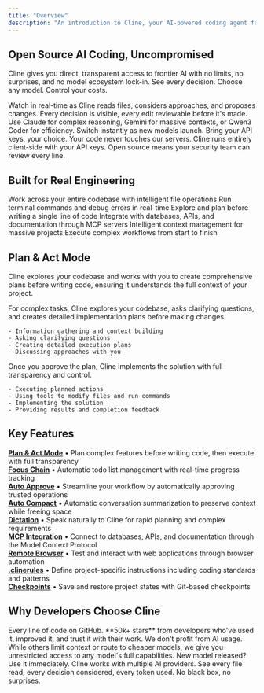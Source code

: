```yaml
---
title: "Overview"
description: "An introduction to Cline, your AI-powered coding agent for modern development."
---
```


## Open Source AI Coding, Uncompromised

Cline gives you direct, transparent access to frontier AI with no limits, no surprises, and no model ecosystem lock-in. See every decision. Choose any model. Control your costs.

<CardGroup cols={1}>
  <Card title="Complete Transparency" icon="eye">
    Watch in real-time as Cline reads files, considers approaches, and proposes changes. Every decision is visible, every edit reviewable before it's made.
  </Card>

  <Card title="Choose Your Inference" icon="sliders">
    Use Claude for complex reasoning, Gemini for massive contexts, or Qwen3 Coder for efficiency. Switch instantly as new models launch. Bring your API keys, your choice.
  </Card>

  <Card title="Zero Trust by Design" icon="lock">
    Your code never touches our servers. Cline runs entirely client-side with your API keys. Open source means your security team can review every line.
  </Card>
</CardGroup>

## Built for Real Engineering

<CardGroup cols={3}>
  <Card title="Read & Write Files" icon="file-code">
    Work across your entire codebase with intelligent file operations
  </Card>

  <Card title="Execute Commands" icon="terminal">
    Run terminal commands and debug errors in real-time
  </Card>

  <Card title="Plan Complex Features" icon="brain">
    Explore and plan before writing a single line of code
  </Card>

  <Card title="Connect External Systems" icon="plug">
    Integrate with databases, APIs, and documentation through MCP servers
  </Card>

  <Card title="Understand Large Codebases" icon="magnifying-glass">
    Intelligent context management for massive projects
  </Card>

  <Card title="Multi-Step Tasks" icon="list-check">
    Execute complex workflows from start to finish
  </Card>
</CardGroup>

## Plan & Act Mode

Cline explores your codebase and works with you to create comprehensive plans before writing code, ensuring it understands the full context of your project.

<Tabs>
  <Tab title="Plan Mode" icon="lightbulb">
    For complex tasks, Cline explores your codebase, asks clarifying questions, and creates detailed implementation plans before making changes.

    - Information gathering and context building
    - Asking clarifying questions
    - Creating detailed execution plans
    - Discussing approaches with you
  </Tab>

  <Tab title="Act Mode" icon="play">
    Once you approve the plan, Cline implements the solution with full transparency and control.

    - Executing planned actions
    - Using tools to modify files and run commands
    - Implementing the solution
    - Providing results and completion feedback
  </Tab>
</Tabs>


## Key Features

<AccordionGroup>
  <Accordion title="Intelligent Planning & Execution" icon="brain">
    <div style={{ display: 'grid', gap: '1rem', marginTop: '0.5rem' }}>
      <div>
        <strong><a href="/features/plan-and-act">Plan & Act Mode</a></strong> • Plan complex features before writing code, then execute with full transparency
      </div>
      <div>
        <strong><a href="/features/focus-chain">Focus Chain</a></strong> • Automatic todo list management with real-time progress tracking
      </div>
    </div>
  </Accordion>

  <Accordion title="Workflow Optimization" icon="bolt">
    <div style={{ display: 'grid', gap: '1rem', marginTop: '0.5rem' }}>
      <div>
        <strong><a href="/features/auto-approve">Auto Approve</a></strong> • Streamline your workflow by automatically approving trusted operations
      </div>
      <div>
        <strong><a href="/features/auto-compact">Auto Compact</a></strong> • Automatic conversation summarization to preserve context while freeing space
      </div>
      <div>
        <strong><a href="/features/dictation">Dictation</a></strong> • Speak naturally to Cline for rapid planning and complex requirements
      </div>
    </div>
  </Accordion>

  <Accordion title="Extensions & Integrations" icon="plug">
    <div style={{ display: 'grid', gap: '1rem', marginTop: '0.5rem' }}>
      <div>
        <strong><a href="/mcp/mcp-overview">MCP Integration</a></strong> • Connect to databases, APIs, and documentation through the Model Context Protocol
      </div>
      <div>
        <strong><a href="/exploring-clines-tools/remote-browser-support">Remote Browser</a></strong> • Test and interact with web applications through browser automation
      </div>
    </div>
  </Accordion>

  <Accordion title="Customization & Control" icon="gear">
    <div style={{ display: 'grid', gap: '1rem', marginTop: '0.5rem' }}>
      <div>
        <strong><a href="/features/cline-rules">.clinerules</a></strong> • Define project-specific instructions including coding standards and patterns
      </div>
      <div>
        <strong><a href="/features/checkpoints">Checkpoints</a></strong> • Save and restore project states with Git-based checkpoints
      </div>
    </div>
  </Accordion>
</AccordionGroup>

## Why Developers Choose Cline

<CardGroup cols={2}>
  <Card title="100% Open Source" icon="github">
    Every line of code on GitHub. **50k+ stars** from developers who've used it, improved it, and trust it with their work.
  </Card>

  <Card title="No Inference Games" icon="ban">
    We don't profit from AI usage. While others limit context or route to cheaper models, we give you unrestricted access to any model's full capabilities.
  </Card>

  <Card title="Future-Proof by Design" icon="rocket">
    New model released? Use it immediately. Cline works with multiple AI providers.
  </Card>

  <Card title="True Visibility" icon="eye">
    See every file read, every decision considered, every token used. No black box, no surprises.
  </Card>
</CardGroup>

